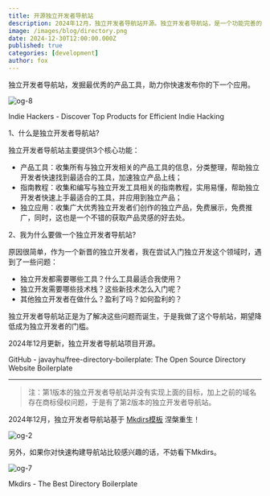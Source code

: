 ```yaml
---
title: 开源独立开发者导航站
description: 2024年12月，独立开发者导航站开源。独立开发者导航站，是一个功能完善的导航站，你可以在这里发掘最优秀的产品工具，和其他独立开发者的产品，助力你快速发布你的下一个应用。
image: /images/blog/directory.png
date: 2024-12-30T12:00:00.000Z
published: true
categories: [development]
author: fox
---
```


独立开发者导航站，发掘最优秀的产品工具，助力你快速发布你的下一个应用。

![og-8](https://blog.javayhu.com/images/fd555c02b29e4dfb7204897946903fca.png)

Indie Hackers - Discover Top Products for Efficient Indie Hacking

1、什么是独立开发者导航站?

独立开发者导航站主要提供3个核心功能：

- 产品工具：收集所有与独立开发相关的产品工具的信息，分类整理，帮助独立开发者快速找到最适合的工具，加速独立产品上线；
- 指南教程：收集和编写与独立开发工具相关的指南教程，实用易懂，帮助独立开发者快速上手最适合的工具，并应用到独立产品；
- 独立应用：收集广大优秀独立开发者们创作的独立产品，免费展示，免费推广，同时，这也是一个不错的获取产品灵感的好去处。

2、我为什么要做一个独立开发者导航站?

原因很简单，作为一个新晋的独立开发者，我在尝试入门独立开发这个领域时，遇到了一些问题：

- 独立开发都需要哪些工具？什么工具最适合我使用？
- 独立开发需要哪些技术栈？这些新技术怎么入门呢？
- 其他独立开发者在做什么？盈利了吗？如何盈利的？

独立开发者导航站正是为了解决这些问题而诞生，于是我做了这个导航站，期望降低成为独立开发者的门槛。

2024年12月更新，独立开发者导航站项目开源。

GitHub - javayhu/free-directory-boilerplate: The Open Source Directory Website Boilerplate

---

> 注：第1版本的独立开发者导航站并没有实现上面的目标，加上之前的域名存在商标侵权问题，于是有了第2版本的独立开发者导航站。

2024年12月，独立开发者导航站基于 [Mkdirs模板](https://mkdirs.com/?ref=javayhu.com) 涅槃重生！

![og-2](https://blog.javayhu.com/images/8210599a6c5161809129b031e2dfc90a.png)

另外，如果你对快速构建导航站比较感兴趣的话，不妨看下Mkdirs。

![og-7](https://blog.javayhu.com/images/d2d137e8a71050efefc30cf0b1d3b68b.png)

Mkdirs - The Best Directory Boilerplate